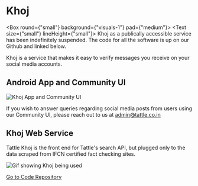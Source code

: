 
# Khoj

<Box round={"small"} background={"visuals-1"} pad={"medium"}>
    <Text size={"small"} lineHeight={"small"}>
    Khoj as a publically accessible service has been indefinitely suspended. The code for all the software is up on our Github and linked below. 
    </Text>
</Box>

Khoj is a service that makes it easy to verify messages you receive on your social media accounts.

## Android App and Community UI

![Khoj App and Community UI](../../images/khoj-app-community-ui.png)

<!-- [Download our app from the Play Store](https://play.google.com/store/apps/details?id=in.co.tattle.khoj) -->

If you wish to answer queries regarding social media posts from users using our Community UI, please reach out to us at admin@tattle.co.in

## Khoj Web Service

Tattle Khoj is the front end for Tattle's search API, but plugged only to the data scraped from IFCN certified fact checking sites.

![Gif showing Khoj being used](https://tattle-media.s3.amazonaws.com/khoj-demo.gif)

<!-- [Go to Service](https://services.tattle.co.in/khoj/) -->

[Go to Code Repository](https://github.com/tattle-made/kosh)
